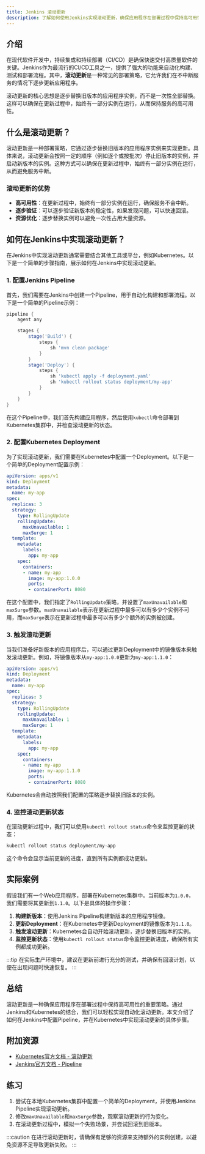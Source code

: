 ```yaml
---
title: Jenkins 滚动更新
description: 了解如何使用Jenkins实现滚动更新，确保应用程序在部署过程中保持高可用性。
---
```


## 介绍

在现代软件开发中，持续集成和持续部署（CI/CD）是确保快速交付高质量软件的关键。Jenkins作为最流行的CI/CD工具之一，提供了强大的功能来自动化构建、测试和部署流程。其中，**滚动更新**是一种常见的部署策略，它允许我们在不中断服务的情况下逐步更新应用程序。

滚动更新的核心思想是逐步替换旧版本的应用程序实例，而不是一次性全部替换。这样可以确保在更新过程中，始终有一部分实例在运行，从而保持服务的高可用性。

## 什么是滚动更新？

滚动更新是一种部署策略，它通过逐步替换旧版本的应用程序实例来实现更新。具体来说，滚动更新会按照一定的顺序（例如逐个或按批次）停止旧版本的实例，并启动新版本的实例。这种方式可以确保在更新过程中，始终有一部分实例在运行，从而避免服务中断。

### 滚动更新的优势

- **高可用性**：在更新过程中，始终有一部分实例在运行，确保服务不会中断。
- **逐步验证**：可以逐步验证新版本的稳定性，如果发现问题，可以快速回滚。
- **资源优化**：逐步替换实例可以避免一次性占用大量资源。

## 如何在Jenkins中实现滚动更新？

在Jenkins中实现滚动更新通常需要结合其他工具或平台，例如Kubernetes。以下是一个简单的步骤指南，展示如何在Jenkins中实现滚动更新。

### 1. 配置Jenkins Pipeline

首先，我们需要在Jenkins中创建一个Pipeline，用于自动化构建和部署流程。以下是一个简单的Pipeline示例：

```groovy
pipeline {
    agent any

    stages {
        stage('Build') {
            steps {
                sh 'mvn clean package'
            }
        }
        stage('Deploy') {
            steps {
                sh 'kubectl apply -f deployment.yaml'
                sh 'kubectl rollout status deployment/my-app'
            }
        }
    }
}
```

在这个Pipeline中，我们首先构建应用程序，然后使用`kubectl`命令部署到Kubernetes集群中，并检查滚动更新的状态。

### 2. 配置Kubernetes Deployment

为了实现滚动更新，我们需要在Kubernetes中配置一个Deployment。以下是一个简单的Deployment配置示例：

```yaml
apiVersion: apps/v1
kind: Deployment
metadata:
  name: my-app
spec:
  replicas: 3
  strategy:
    type: RollingUpdate
    rollingUpdate:
      maxUnavailable: 1
      maxSurge: 1
  template:
    metadata:
      labels:
        app: my-app
    spec:
      containers:
      - name: my-app
        image: my-app:1.0.0
        ports:
        - containerPort: 8080
```

在这个配置中，我们指定了`RollingUpdate`策略，并设置了`maxUnavailable`和`maxSurge`参数。`maxUnavailable`表示在更新过程中最多可以有多少个实例不可用，而`maxSurge`表示在更新过程中最多可以有多少个额外的实例被创建。

### 3. 触发滚动更新

当我们准备好新版本的应用程序后，可以通过更新Deployment中的镜像版本来触发滚动更新。例如，将镜像版本从`my-app:1.0.0`更新为`my-app:1.1.0`：

```yaml
apiVersion: apps/v1
kind: Deployment
metadata:
  name: my-app
spec:
  replicas: 3
  strategy:
    type: RollingUpdate
    rollingUpdate:
      maxUnavailable: 1
      maxSurge: 1
  template:
    metadata:
      labels:
        app: my-app
    spec:
      containers:
      - name: my-app
        image: my-app:1.1.0
        ports:
        - containerPort: 8080
```

Kubernetes会自动按照我们配置的策略逐步替换旧版本的实例。

### 4. 监控滚动更新状态

在滚动更新过程中，我们可以使用`kubectl rollout status`命令来监控更新的状态：

```bash
kubectl rollout status deployment/my-app
```

这个命令会显示当前更新的进度，直到所有实例都成功更新。

## 实际案例

假设我们有一个Web应用程序，部署在Kubernetes集群中。当前版本为`1.0.0`，我们需要将其更新到`1.1.0`。以下是具体的操作步骤：

1. **构建新版本**：使用Jenkins Pipeline构建新版本的应用程序镜像。
2. **更新Deployment**：在Kubernetes中更新Deployment的镜像版本为`1.1.0`。
3. **触发滚动更新**：Kubernetes会自动开始滚动更新，逐步替换旧版本的实例。
4. **监控更新状态**：使用`kubectl rollout status`命令监控更新进度，确保所有实例都成功更新。

:::tip
在实际生产环境中，建议在更新前进行充分的测试，并确保有回滚计划，以便在出现问题时快速恢复。
:::

## 总结

滚动更新是一种确保应用程序在部署过程中保持高可用性的重要策略。通过Jenkins和Kubernetes的结合，我们可以轻松实现自动化滚动更新。本文介绍了如何在Jenkins中配置Pipeline，并在Kubernetes中实现滚动更新的具体步骤。

## 附加资源

- [Kubernetes官方文档 - 滚动更新](https://kubernetes.io/docs/concepts/workloads/controllers/deployment/#rolling-update-deployment)
- [Jenkins官方文档 - Pipeline](https://www.jenkins.io/doc/book/pipeline/)

## 练习

1. 尝试在本地Kubernetes集群中配置一个简单的Deployment，并使用Jenkins Pipeline实现滚动更新。
2. 修改`maxUnavailable`和`maxSurge`参数，观察滚动更新的行为变化。
3. 在滚动更新过程中，模拟一个失败场景，并尝试回滚到旧版本。

:::caution
在进行滚动更新时，请确保有足够的资源来支持额外的实例创建，以避免资源不足导致更新失败。
:::